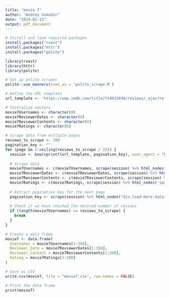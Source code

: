 ```yaml
---
title: "movie 7"
author: "Andrey Sumadic"
date: "2024-02-13"
output: pdf_document
---
```


```r
# Install and load required packages
install.packages("rvest")
install.packages("httr")
install.packages("polite")
```

```r

library(rvest)
library(httr)
library(polite)
```

```r
# Set up polite scraper
polite::use_manners(save_as = 'polite_scrape.R')
```

```r
# Define the URL template
url_template <- 'https://www.imdb.com/title/tt4633694/reviews/_ajax?ref_=undefined&paginationKey=%s'
```

```r
# Initialize vectors
movie7Usernames <- character(0)
movie7ReviewerDates <- character(0)
movie7ReviewerContents <- character(0)
movie7Ratings <- character(0)
```

```r
# Scrape data from multiple pages
reviews_to_scrape <- 300
pagination_key <- ""
for (page in 1:ceiling(reviews_to_scrape / 25)) {
  session <- bow(sprintf(url_template, pagination_key), user_agent = "Educational")
  
  # Scrape data
  movie7Usernames <- c(movie7Usernames, scrape(session) %>% html_nodes('span.display-name-link') %>% html_text())
  movie7ReviewerDates <- c(movie7ReviewerDates, scrape(session) %>% html_nodes('span.review-date') %>% html_text())
  movie7ReviewerContents <- c(movie7ReviewerContents, scrape(session) %>% html_nodes('div.text.show-more__control') %>% html_text())
  movie7Ratings <- c(movie7Ratings, scrape(session) %>% html_nodes('span.rating-other-user-rating') %>% html_text())
  
  # Extract pagination key for the next page
  pagination_key <- scrape(session) %>% html_nodes("div.load-more-data") %>% html_attr("data-key")
  
  # Check if we have reached the desired number of reviews
  if (length(movie7Usernames) >= reviews_to_scrape) {
    break
  }
}
```

```r
# Create a data frame
movie7 <- data.frame(
  Usernames = movie7Usernames[1:300],
  Reviewer_Date = movie7ReviewerDates[1:300],
  Reviewer_Content = movie7ReviewerContents[1:300],
  Rating = movie7Ratings[1:300]
)
```

```r
# Save as CSV
write.csv(movie7, file = "movie7.csv", row.names = FALSE)
```

```r
# Print the data frame
print(movie7)

```